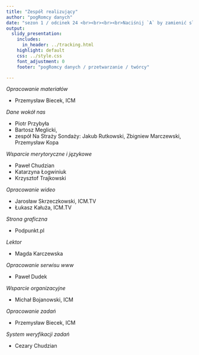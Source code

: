```yaml
---
title: "Zespół realizujący"
author: "pogRomcy danych"
date: "sezon 1 / odcinek 24 <br><br><br><br>Naciśnij `A` by zamienić slajdy na ciągły tekst. <br> Naciśnij `T` by wyświetlić spis treści."
output:
  slidy_presentation:
    includes:
      in_header: ../tracking.html
    highlight: default
    css: ../style.css
    font_adjustment: 0
    footer: "pogRomcy danych / przetwarzanie / twórcy"

---
```


*Opracowanie materiałów*

* Przemysław Biecek, ICM

*Dane wokół nas*

* Piotr Przybyła
* Bartosz Meglicki, 
* zespół Na Straży Sondaży: Jakub Rutkowski, Zbigniew Marczewski, Przemysław Kopa
 
*Wsparcie merytoryczne i językowe*

* Paweł Chudzian
* Katarzyna Łogwiniuk
* Krzysztof Trajkowski

*Opracowanie wideo*

* Jarosław Skrzeczkowski, ICM.TV
* Łukasz Kałuża, ICM.TV

*Strona graficzna*

* Podpunkt.pl

*Lektor*

* Magda Karczewska

*Opracowanie serwisu www*

* Paweł Dudek

*Wsparcie organizacyjne*

* Michał Bojanowski, ICM

*Opracowanie zadań*

* Przemysław Biecek, ICM

*System weryfikacji zadań*

* Cezary Chudzian
